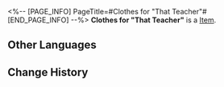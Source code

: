 <%-- [PAGE_INFO]
PageTitle=#Clothes for "That Teacher"#
[END_PAGE_INFO] --%>
{{Item Infobox
|title       = Clothes for "That Teacher"
|id          = 140189
|image       = Item Clothes for That Teacher.png
|type        = 
|invCategory = Missions
|rarity      = 3
|effect      = 
|description = A silly teacher forgot to wear clothes when he left in the morning. Go give him these clothes.
}}
'''Clothes for "That Teacher"''' is a [[Item]].

==Other Languages==
{{Other Languages
|en   = Clothes for "That Teacher"
|zhs  = 「那位老师」的衣服
|zht  = 「那位老師」的衣服
|ja   = 「あの先生」の服
|ko   = 그 「선생」의 옷
|es   = Ropa para "ese profesor"
|fr   = Des vêtements pour « un certain professeur »
|ru   = Одежда того самого учителя
|th   = เสื้อผ้าของ "อาจารย์ท่านนั้น"
|vi   = Quần Áo Của "Người Thầy"
|de   = Kleidung für „den Lehrer“
|id   = Pakaian "Guru Itu"
|pt   = Roupas para "Aquele Professor"
}}

==Change History==
{{Change History|2.0}}